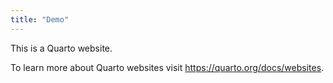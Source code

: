 ```yaml
---
title: "Demo"
---
```


This is a Quarto website.

To learn more about Quarto websites visit <https://quarto.org/docs/websites>.
